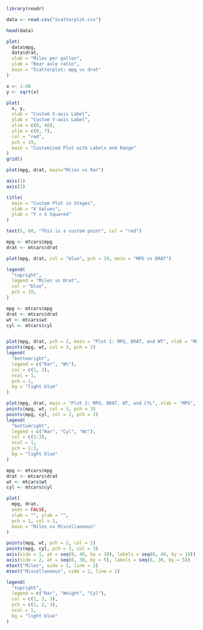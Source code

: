 ```R
library(readr)

data <- read.csv("Scatterplot.csv")

head(data)

plot(
  data$mpg,
  data$drat,
  xlab = "Miles per gallon",
  ylab = "Rear axle ratio",
  main = "Scatterplot: mpg vs drat"
)

```
```R
x <- 1:40
y <- sqrt(x)

plot(
  x, y,
  xlab = "Custom X-axis Label",
  ylab = "Custom Y-axis Label",
  xlim = c(0, 40),
  ylim = c(0, 7),
  col = "red",
  pch = 19,
  main = "Customized Plot with Labels and Range"
)
grid()

```
```R
plot(mpg, drat, main="Miles vs Rar")

```
```R
axis(1)
axis(2)

title(
  main = "Custom Plot in Stages",
  xlab = "X Values",
  ylab = "Y = X Squared"
)

text(5, 60, "This is a custom point", col = "red")

```
```R
mpg <- mtcars$mpg
drat <- mtcars$drat

plot(mpg, drat, col = "blue", pch = 19, main = "MPG vs DRAT")

legend(
  "topright",
  legend = "Miles vs Drat",
  col = "blue",
  pch = 19,
)

```
```R
mpg <- mtcars$mpg
drat <- mtcars$drat
wt <- mtcars$wt
cyl <- mtcars$cyl


plot(mpg, drat, pch = 2, main = "Plot 1: MPG, DRAT, and WT", xlab = "MPG", ylab = "DRAT")
points(mpg, wt, col = 3, pch = 2)
legend(
  "bottomright",
  legend = c("Rar", "Wt"),
  col = c(1, 3),
  ncol = 1,
  pch = 2,
  bg = "light blue"
)

plot(mpg, drat, main = "Plot 2: MPG, DRAT, WT, and CYL", xlab = "MPG", ylab = "Values")
points(mpg, wt, col = 3, pch = 3)
points(mpg, cyl, col = 2, pch = 2)
legend(
  "bottomright",
  legend = c("Rar", "Cyl", "Wt"),
  col = c(1:3),
  ncol = 1,
  pch = 1:3,
  bg = "light blue"
)

```
```R
mpg <- mtcars$mpg
drat <- mtcars$drat
wt <- mtcars$wt
cyl <- mtcars$cyl

plot(
  mpg, drat,
  axes = FALSE,
  xlab = "", ylab = "",
  pch = 1, col = 1,
  main = "Miles vs Miscellaneous"
)

points(mpg, wt, pch = 2, col = 2)
points(mpg, cyl, pch = 3, col = 3)
axis(side = 1, at = seq(0, 40, by = 10), labels = seq(0, 40, by = 10))
axis(side = 2, at = seq(0, 30, by = 5), labels = seq(0, 30, by = 5))
mtext("Miles", side = 1, line = 2)
mtext("Miscellaneous", side = 2, line = 2)

legend(
  "topright", 
  legend = c("Rar", "Weight", "Cyl"),
  col = c(1, 2, 3),
  pch = c(1, 2, 3),
  ncol = 1,
  bg = "light blue"
)

```
